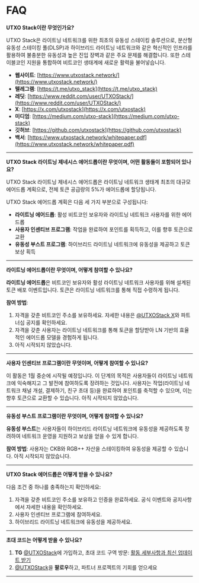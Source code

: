 # FAQ

**UTXO Stack이란 무엇인가요?**

UTXO Stack은 라이트닝 네트워크를 위한 최초의 유동성 스테이킹 솔루션으로, 분산형 유동성 스테이킹 풀(DLSP)과 하이브리드 라이트닝 네트워크와 같은 혁신적인 인프라를 활용하여 불충분한 유동성과 높은 진입 장벽과 같은 주요 문제를 해결합니다. 또한 스테이블코인 지원을 통합하여 비트코인 생태계에 새로운 활력을 불어넣습니다.

- **웹사이트**: [https://www.utxostack.network/](https://www.utxostack.network/)
- **텔레그램**: [https://t.me/utxo_stack](https://t.me/utxo_stack)
- **레딧**: [https://www.reddit.com/user/UTXOStack/](https://www.reddit.com/user/UTXOStack/)
- **X**: [https://x.com/utxostack](https://x.com/utxostack)
- **미디엄**: [https://medium.com/utxo-stack](https://medium.com/utxo-stack)
- **깃허브**: [https://github.com/utxostack](https://github.com/utxostack)
- **백서**: [https://www.utxostack.network/whitepaper.pdf](https://www.utxostack.network/whitepaper.pdf)

---

**UTXO Stack 라이트닝 제네시스 에어드롭이란 무엇이며, 어떤 활동들이 포함되어 있나요?**

UTXO Stack 라이트닝 제네시스 에어드롭은 라이트닝 네트워크 생태계 최초의 대규모 에어드롭 계획으로, 전체 토큰 공급량의 5%가 에어드롭에 할당됩니다.

UTXO Stack 에어드롭 계획은 다음 세 가지 부분으로 구성됩니다:

- **라이트닝 에어드롭**: 활성 비트코인 보유자와 라이트닝 네트워크 사용자를 위한 에어드롭
- **사용자 인센티브 프로그램**: 작업을 완료하여 포인트를 획득하고, 이를 향후 토큰으로 교환
- **유동성 부스트 프로그램**: 하이브리드 라이트닝 네트워크에 유동성을 제공하고 토큰 보상 획득

---

**라이트닝 에어드롭이란 무엇이며, 어떻게 참여할 수 있나요?**

**라이트닝 에어드롭**은 비트코인 보유자와 활성 라이트닝 네트워크 사용자를 위해 설계된 토큰 배포 이벤트입니다. 토큰은 라이트닝 네트워크를 통해 직접 수령하게 됩니다.

**참여 방법**:

1. 자격을 갖춘 비트코인 주소를 보유하세요. 자세한 내용은 [@UTXOStack X](https://x.com/utxostack)와 파트너십 공지를 확인하세요.
2. 자격을 갖춘 사용자는 라이트닝 네트워크를 통해 토큰을 할당받아 LN 기반의 효율적인 에어드롭 모델을 경험하게 됩니다.
3. 아직 시작되지 않았습니다.

---

**사용자 인센티브 프로그램이란 무엇이며, 어떻게 참여할 수 있나요?**

이 활동은 1월 중순에 시작될 예정입니다. 이 단계의 목적은 사용자들이 라이트닝 네트워크에 익숙해지고 그 발전에 참여하도록 장려하는 것입니다. 사용자는 작업(라이트닝 네트워크 채널 개설, 결제하기, 친구 초대 등)을 완료하여 포인트를 축적할 수 있으며, 이는 향후 토큰으로 교환할 수 있습니다. 아직 시작되지 않았습니다.

---

**유동성 부스트 프로그램이란 무엇이며, 어떻게 참여할 수 있나요?**

**유동성 부스트**는 사용자들이 하이브리드 라이트닝 네트워크에 유동성을 제공하도록 장려하여 네트워크 운영을 지원하고 보상을 얻을 수 있게 합니다.

**참여 방법**: 사용자는 CKB와 RGB++ 자산을 스테이킹하여 유동성을 제공할 수 있습니다. 아직 시작되지 않았습니다.

---

**UTXO Stack 에어드롭은 어떻게 받을 수 있나요?**

다음 조건 중 하나를 충족하는지 확인하세요:

1. 자격을 갖춘 비트코인 주소를 보유하고 인증을 완료하세요. 공식 이벤트와 공지사항에서 자세한 내용을 확인하세요.
2. 사용자 인센티브 프로그램에 참여하세요.
3. 하이브리드 라이트닝 네트워크에 유동성을 제공하세요.

---

**초대 코드는 어떻게 받을 수 있나요?**

1. **TG** [@UTXOStack](https://t.me/utxo_stack)에 가입하고, 초대 코드 구역 방문: [활동 세부사항과 최신 업데이트 받기](https://t.me/utxo_stack/13343)
2. [@UTXOStack](https://x.com/utxostack)을 **팔로우**하고, 파트너 프로젝트의 기회를 얻으세요

---
